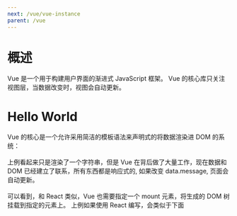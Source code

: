 ```yaml
---
next: /vue/vue-instance
parent: /vue
---
```


# 概述
Vue 是一个用于构建用户界面的渐进式 JavaScript 框架。 Vue 的核心库只关注视图层，当数据改变时，视图会自动更新。
# Hello World
Vue 的核心是一个允许采用简洁的模板语法来声明式的将数据渲染进 DOM 的系统：  
<CodePen html="/code/vue-intro/vue-intro-hello-world-template.html" deps="/code/vue-intro/vue-intro.json" code="/code/vue-intro/vue-intro-hello-world-template.js" />  
上例看起来只是渲染了一个字符串，但是 Vue 在背后做了大量工作，现在数据和 DOM 已经建立了联系，所有东西都是响应式的, 如果改变 data.message, 页面会自动更新。<br/>  
可以看到，和 React 类似，Vue 也需要指定一个 mount 元素，将生成的 DOM 树挂载到指定的元素上。 上例如果使用 React 编写，会类似于下面  
<CodePen html="/code/vue-intro/vue-intro-hello-world-template.html" deps="/code/vue-intro/vue-intro.json" code="/code/vue-intro/vue-intro-hello-world-react.js" type="babel"/>  
